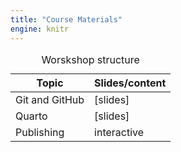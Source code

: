 ```yaml
---
title: "Course Materials"
engine: knitr
---
```



| Topic          | Slides/content |
|----------------|----------------|
| Git and GitHub | [slides]       |
| Quarto         | [slides]       |
| Publishing     | interactive    |

: Worskshop structure



